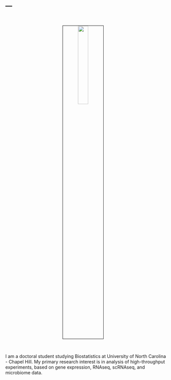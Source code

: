 ---
---
    
<link rel="stylesheet" href="styles.css" type="text/css">

<br>

<p align="center">
<img src="images/jieunprk.jpg" style="width:25%; border:1px solid; margin-right: 20px" align="center">
</p>
<br>

I am a doctoral student studying Biostatistics at University of North Carolina - Chapel Hill. My primary research interest is in analysis of high-throughput experiments, based on gene expression, RNAseq, scRNAseq, and microbiome data. 



